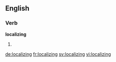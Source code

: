 ==English==

===Verb===
'''localizing'''

# {{present participle of|localize}}

[[de:localizing]]
[[fr:localizing]]
[[sv:localizing]]
[[vi:localizing]]